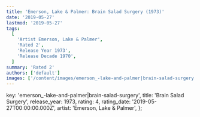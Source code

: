 ```yaml
---
title: 'Emerson, Lake & Palmer: Brain Salad Surgery (1973)'
date: '2019-05-27'
lastmod: '2019-05-27'
tags:
  [
    'Artist Emerson, Lake & Palmer',
    'Rated 2',
    'Release Year 1973',
    'Release Decade 1970',
  ]
summary: 'Rated 2'
authors: ['default']
images: ['/content/images/emerson_-lake-and-palmer|brain-salad-surgery.jpg']
---
```


  key: 'emerson_-lake-and-palmer|brain-salad-surgery',
  title: 'Brain Salad Surgery',
  release_year: 1973,
  rating: 4,
  rating_date: '2019-05-27T00:00:00.000Z',
  artist: 'Emerson, Lake & Palmer',
};

<MusicRating data={data} />
